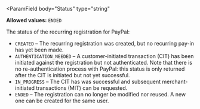 <ParamField
  body="Status"
  type="string"
>
**Allowed values:** `ENDED`

The status of the recurring registration for PayPal:

- `CREATED` – The recurring registration was created, but no recurring pay-in has yet been made.
- `AUTHENTICATION_NEEDED` – A customer-initiated transaction (CIT) has been initiated against the registration but not authenticated. Note that there is no re-authentication process with PayPal: this status is only returned after the CIT is initiated but not yet successful.
- `IN_PROGRESS` – The CIT has was successful and subsequent merchant-initiated transactions (MIT) can be requested.
- `ENDED` – The registration can no longer be modified nor reused. A new one can be created for the same user.
</ParamField>
